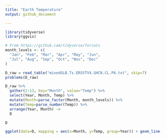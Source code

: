 ```yaml
---
title: "Earth Temperature"
output: github_document

---
```



```r
library(tidyverse)
library(ggvis)

# From https://github.com/tidyverse/forcats
month_levels <- c(
  "Jan", "Feb", "Mar", "Apr", "May", "Jun", 
  "Jul", "Aug", "Sep", "Oct", "Nov", "Dec"
)

D_raw = read_table("mixedGLB.Ts.ERSSTV4.GHCN.CL.PA.txt", skip=7)
problems(D_raw)

D_raw %>% 
  gather(2:13, key="Month", value="Temp") %>% 
  select(Year, Month, Temp) %>% 
  mutate(Month=parse_factor(Month, month_levels)) %>%
  mutate(Temp=parse_number(Temp)) %>%
  arrange(Year, Month) -> 
  D

D
```


```r
ggplot(data=D, mapping = aes(x=Month, y=Temp, group=Year)) + geom_line()

```

